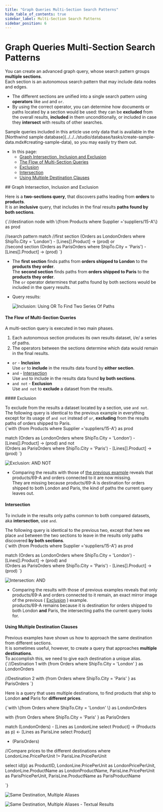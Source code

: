 ```yaml
---
title: "Graph Queries Multi-Section Search Patterns"
hide_table_of_contents: true
sidebar_label: Multi-Section Search Patterns
sidebar_position: 6
---
```



# Graph Queries Multi-Section Search Patterns  
<Admonition type="note" title="">

You can create an advanced graph query, whose search pattern groups **multiple sections**.  
Each section is an autonomous search pattern that may include data nodes and edges.  

* The different sections are unified into a single search pattern using **operators** 
  like `and` and `or`.  
* By using the correct operator, you can determine how documents or paths located 
  by a section would be used: they can be **excluded** from the overall results, 
  **included** in them unconditionally, or included in case they **intersect** with 
  results of other searches.  

<Admonition type="info" title="">
Sample queries included in this article use only data that is available in the 
[Northwind sample database](../../../studio/database/tasks/create-sample-data.mdx#creating-sample-data), 
so you may easily try them out.  
</Admonition>

* In this page:  
   * [Graph Intersection, Inclusion and Exclusion](../../../indexes/querying/graph/graph-queries-multi-section.mdx#graph-intersection,-inclusion-and-exclusion)  
   * [The Flow of Multi-Section Queries](../../../indexes/querying/graph/graph-queries-multi-section.mdx#the-flow-of-multi-section-queries)  
   * [Exclusion](../../../indexes/querying/graph/graph-queries-multi-section.mdx#exclusion)  
   * [Intersection](../../../indexes/querying/graph/graph-queries-multi-section.mdx#intersection)  
   * [Using Multiple Destination Clauses](../../../indexes/querying/graph/graph-queries-multi-section.mdx#using-multiple-destination-clauses)  
</Admonition>
## Graph Intersection, Inclusion and Exclusion

Here is a **two-sections query**, that discovers paths leading from **orders** to **products**.  
It is an **inclusive** query, that includes in the final results **paths found by both sections**.  

<TabItem value="plain" label="plain">
<CodeBlock language="plain">
{`//destination node
with 
   \{from Products 
      where Supplier ='suppliers/15-A'\} as prod

//search pattern
match 
   //first section
   (Orders as LondonOrders 
      where ShipTo.City = 'London') -
   [Lines[].Product] ->
   (prod)
or   
   //second section
   (Orders as ParisOrders 
      where ShipTo.City = 'Paris') -
   [Lines[].Product] ->
   (prod)
`}
</CodeBlock>
</TabItem>

* The **first section** finds paths from **orders shipped to London** to the **products they order**.  
  The **second section** finds paths from **orders shipped to Paris** to the **products they order**.  
  The `or` operator determines that paths found by both sections would be included in the query results.  

* Query results:  
  
    ![Inclusion: Using OR To Find Two Series Of Paths](./assets/MultiSection01_Inclusion_Or.png)
#### The Flow of Multi-Section Queries

A multi-section query is executed in two main phases.  

1. Each autonomous section produces its own results dataset, i/e/ a series of paths.  
2. The operators between the sections determine which data would remain in the final results.  
<Admonition type="note" title="Operators you may use:" id="operators-you-may-use" href="#operators-you-may-use">
   
   * `or` - **Inclusion**  
     Use `or` to **include** in the results data found by **either section**.  
   * `and` - [Intersection](../../../client-api/session/querying/how-to-use-intersect.mdx#session-querying-how-to-use-intersect)  
     Use `and` to include in the results data found **by both sections**.  
   * `and not` - **Exclusion**  
     Use `and not` to **exclude** a dataset from the results.  

</Admonition>
#### Exclusion  

To exclude from the results a dataset located by a section, use `and not`.  
The following query is identical to the previous example in everything except for its usage of 
`and not` instead of `or`, **excluding** from the results paths of orders shipped to Paris.  
<TabItem value="plain" label="plain">
<CodeBlock language="plain">
{`with 
   \{from Products 
      where Supplier ='suppliers/15-A'\} as prod

match 
   (Orders as LondonOrders 
      where ShipTo.City = 'London') -
   [Lines[].Product] ->
   (prod)
and not   
   (Orders as ParisOrders 
      where ShipTo.City = 'Paris') -
   [Lines[].Product] ->
   (prod)
`}
</CodeBlock>
</TabItem>
  
![Exclusion: AND NOT](./assets/MultiSection02_Exclusion_AndNot.png)

* Comparing the results with those of 
  [the previous example](../../../indexes/querying/graph/graph-queries-multi-section.mdx#graph-intersection,-inclusion-and-exclusion) 
  reveals that products/69-A and orders connected to it are now missing.  
  They are missing because products/69-A is destination for orders shipped to both London and 
  Paris, the kind of paths the current query leaves out.  
#### Intersection

To include in the results only paths common to both compared datasets, aka **intersection**, 
use `and`.  

The following query is identical to the previous two, except that here we place `and` between 
the two sections to leave in the results only paths discovered **by both sections**.  
<TabItem value="plain" label="plain">
<CodeBlock language="plain">
{`with 
   \{from Products 
      where Supplier ='suppliers/15-A'\} as prod

match 
   (Orders as LondonOrders 
      where ShipTo.City = 'London') -
   [Lines[].Product] ->
   (prod)
and   
   (Orders as ParisOrders 
      where ShipTo.City = 'Paris') -
   [Lines[].Product] ->
   (prod)
`}
</CodeBlock>
</TabItem>
  
![Intersection: AND](./assets/MultiSection03_Intersection_And.png)

* Comparing the results with those of previous examples reveals that only products/69-A and 
  orders connected to it remain, an exact mirror image of the previous (
  [Exclusion](../../../indexes/querying/graph/graph-queries-multi-section.mdx#exclusion)
  ) example.  
  products/69-A remains because it is destination for orders shipped to both London **and** Paris, 
  the intersecting paths the current query looks for.  
#### Using Multiple Destination Clauses

Previous examples have shown us how to approach the same destination from different sections.  
It is sometimes useful, however, to create a query that approaches **multiple destinations**.  
To accomplish this, we need to give each destination a unique alias.  
<TabItem value="plain" label="plain">
<CodeBlock language="plain">
{`//Destination 1
with 
   \{from Orders 
      where ShipTo.City = 'London' \} as LondonOrders

//Destination 2
with 
   \{from Orders 
      where ShipTo.City = 'Paris' \} as ParisOrders
`}
</CodeBlock>
</TabItem> 

Here is a query that uses multiple destinations, to find products that ship to London **and** Paris for **different prices**.  

<TabItem value="plain" label="plain">
<CodeBlock language="plain">
{`with 
   \{from Orders 
      where ShipTo.City = 'London' \} as LondonOrders

with 
   \{from Orders 
      where ShipTo.City = 'Paris' \} as ParisOrders

match 
   (LondonOrders) -
   [Lines as LondonLine select Product] ->
   (Products as p)
   <- [Lines as ParisLine select Product]
   - (ParisOrders)

//Compare prices to the different destinations
where 
   LondonLine.PricePerUnit != ParisLine.PricePerUnit
   
select
   id(p) as ProductID,
   LondonLine.PricePerUnit as LondonPricePerUnit,
   LondonLine.ProductName as LondonProductName,
   ParisLine.PricePerUnit as ParisPricePerUnit,
   ParisLine.ProductName as ParisProductName
  
`}
</CodeBlock>
</TabItem> 

![Same Destination, Multiple Aliases](./assets/MultiSection04_MultiAlias.png)

![Same Destination, Multiple Aliases - Textual Results](./assets/MultiSection05_MultiAlias.png)



